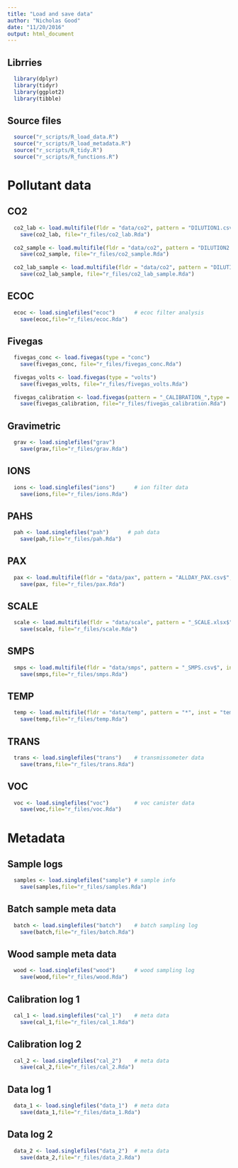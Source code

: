 ```yaml
---
title: "Load and save data"
author: "Nicholas Good"
date: "11/20/2016"
output: html_document
---
```


## Librries

```r
  library(dplyr)
  library(tidyr)
  library(ggplot2)
  library(tibble)
```

## Source files

```r
  source("r_scripts/R_load_data.R")
  source("r_scripts/R_load_metadata.R")
  source("r_scripts/R_tidy.R")
  source("r_scripts/R_functions.R")
```

# Pollutant data

## CO2

```r
  co2_lab <- load.multifile(fldr = "data/co2", pattern = "DILUTION1.csv$", inst = "co2")
    save(co2_lab, file="r_files/co2_lab.Rda")
  
  co2_sample <- load.multifile(fldr = "data/co2", pattern = "DILUTION2.csv$", inst = "co2")
    save(co2_sample, file="r_files/co2_sample.Rda")
    
  co2_lab_sample <- load.multifile(fldr = "data/co2", pattern = "DILUTION.csv$", inst = "co2")
    save(co2_lab_sample, file="r_files/co2_lab_sample.Rda")
```

## ECOC

```r
  ecoc <- load.singlefiles("ecoc")      # ecoc filter analysis
    save(ecoc,file="r_files/ecoc.Rda")
```  

## Fivegas

```r
  fivegas_conc <- load.fivegas(type = "conc")
    save(fivegas_conc, file="r_files/fivegas_conc.Rda")
    
  fivegas_volts <- load.fivegas(type = "volts")
    save(fivegas_volts, file="r_files/fivegas_volts.Rda")
    
  fivegas_calibration <- load.fivegas(pattern = "_CALIBRATION_",type = "volts")
    save(fivegas_calibration, file="r_files/fivegas_calibration.Rda")
```

## Gravimetric

```r
  grav <- load.singlefiles("grav")
    save(grav,file="r_files/grav.Rda")
```

## IONS

```r
  ions <- load.singlefiles("ions")      # ion filter data
    save(ions,file="r_files/ions.Rda")
```

## PAHS

```r
  pah <- load.singlefiles("pah")      # pah data
    save(pah,file="r_files/pah.Rda")
```

## PAX

```r
  pax <- load.multifile(fldr = "data/pax", pattern = "ALLDAY_PAX.csv$", inst = "pax")
    save(pax, file="r_files/pax.Rda")
```

## SCALE

```r
  scale <- load.multifile(fldr = "data/scale", pattern = "_SCALE.xlsx$", inst = "scale")
    save(scale, file="r_files/scale.Rda")
```

## SMPS

```r
  smps <- load.multifile(fldr = "data/smps", pattern = "_SMPS.csv$", inst = "smps")
    save(smps,file="r_files/smps.Rda")
```

## TEMP

```r
  temp <- load.multifile(fldr = "data/temp", pattern = "*", inst = "temp")
    save(temp,file="r_files/temp.Rda")
```

## TRANS

```r
  trans <- load.singlefiles("trans")    # transmissometer data
    save(trans,file="r_files/trans.Rda")
```
 
## VOC
 
```r
  voc <- load.singlefiles("voc")        # voc canister data
    save(voc,file="r_files/voc.Rda")
```

# Metadata

## Sample logs

```r
  samples <- load.singlefiles("sample") # sample info
    save(samples,file="r_files/samples.Rda")
```

## Batch sample meta data
 
```r
  batch <- load.singlefiles("batch")    # batch sampling log
    save(batch,file="r_files/batch.Rda")
```

## Wood sample meta data

```r
  wood <- load.singlefiles("wood")      # wood sampling log
    save(wood,file="r_files/wood.Rda")
```

## Calibration log 1

```r
  cal_1 <- load.singlefiles("cal_1")    # meta data
    save(cal_1,file="r_files/cal_1.Rda")
```

## Calibration log 2

```r
  cal_2 <- load.singlefiles("cal_2")    # meta data
    save(cal_2,file="r_files/cal_2.Rda")
```

## Data log 1

```r
  data_1 <- load.singlefiles("data_1")  # meta data
    save(data_1,file="r_files/data_1.Rda")
```
 
## Data log 2

```r
  data_2 <- load.singlefiles("data_2")  # meta data
    save(data_2,file="r_files/data_2.Rda")
```

